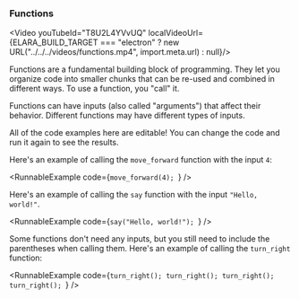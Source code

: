 
### Functions

<Video youTubeId="T8U2L4YVvUQ" localVideoUrl={ELARA_BUILD_TARGET === "electron" ? new URL("../../../videos/functions.mp4", import.meta.url) : null}/>

Functions are a fundamental building block of programming. They
let you organize code into smaller chunks that can be re-used
and combined in different ways. To use a function, you "call" it.

Functions can have inputs (also called "arguments") that affect
their behavior. Different functions may have different types of
inputs.

<Card type="tip">All of the code examples here are editable! You can change the code and run it again to see the results.</Card>

Here's an example of calling the `move_forward` function with
the input `4`:

<RunnableExample
  code={`move_forward(4);
`}
/>

Here's an example of calling the `say` function with the
input `"Hello, world!"`.

<RunnableExample
  code={`say("Hello, world!");
`}
/>

Some functions don't need any inputs, but you still need to include the
parentheses when calling them. Here's an example of calling the `turn_right`
function:

<RunnableExample
  code={`turn_right();
turn_right();
turn_right();
turn_right();
`}
/>
